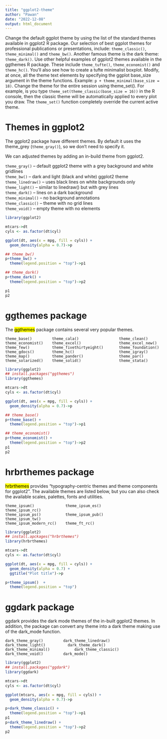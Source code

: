 ```yaml
---
title: "ggplot2-theme"
author: "Pawan"
date: "2022-12-08"
output: html_document
---
```


Change the default ggplot theme by using the list of the standard themes available in ggplot2 R package. Our selection of best ggplot themes for professional publications or presentations, include: ```theme_classic()```, ```theme_minimal()``` and ```theme_bw()```. Another famous theme is the dark theme: ```theme_dark()```.
Use other helpful examples of ggplot2 themes available in the ggthemes R package. These include ```theme_tufte()```, ```theme_economist()``` and ```theme_hc()```. You’ll also see how to create a tufte minimalist boxplot.
Modify, at once, all the theme text elements by specifying the ggplot base_size argument in the theme functions. Example: ```p + theme_minimal(base_size = 18)```.
Change the theme for the entire session using theme_set(). For example, is you type ```theme_set(theme_classic(base_size = 16))``` in the R console, then the classic theme will be automatically applied to every plot you draw. The ```theme_set()``` function completely override the current active theme.


# Themes in ggplot2

The ggplot2 package have different themes. By default it uses the theme_grey (```theme_gray()```), so we don’t need to specify it.

We can adjusted themes by adding an in-build theme from ggplot2.

```theme_gray()``` – default ggplot2 theme with a grey background and white gridlines   
```theme_bw()``` – dark and light (black and white) ggplot2 theme    
```theme_linedraw()``` – uses black lines on white backgrounds only    
```theme_light()``` – similar to linedraw() but with grey lines    
```theme_dark()``` – lines on a dark background    
```theme_minimal()``` – no background annotations    
```theme_classic()``` – theme with no grid lines  
```theme_void()``` – empty theme with no elements    


```r
library(ggplot2)

mtcars->dt
cyls <- as.factor(dt$cyl)

ggplot(dt, aes(x = mpg, fill = cyls)) +
  geom_density(alpha = 0.7)->p

## theme_bw()
p+theme_bw() +
  theme(legend.position = "top")->p1 

## theme_dark()
p+theme_dark() +
  theme(legend.position = "top")->p2 

p1
p2
```

# ggthemes package

The <mark>ggthemes</mark> package contains several very popular themes.

```
theme_base()         theme_cala()                  theme_clean()
theme_economist()    theme_excel()                 theme_excel_new()
theme_few()          theme_fivethirtyeight()       theme_foundation()
theme_gdocs()        theme_hc()                    theme_igray()
theme_map()          theme_pander()                theme_par()
theme_solarized()    theme_solid()                 theme_stata()
```

```r
library(ggplot2)
## install.packages("ggthemes")
library(ggthemes)

mtcars->dt
cyls <- as.factor(dt$cyl)

ggplot(dt, aes(x = mpg, fill = cyls)) +
  geom_density(alpha = 0.7)->p

## theme_base()
p+theme_base() +
  theme(legend.position = "top")->p1

## theme_economist()
p+theme_economist() +
  theme(legend.position = "top")->p2
p1
p2


```

                 

# hrbrthemes package

<mark>hrbrthemes</mark> provides “typography-centric themes and theme components for ggplot2”. The available themes are listed below, but you can also check the available scales, palettes, fonts and utilities.

```
theme_ipsum()              theme_ipsum_es()             theme_ipsum_rc()
theme_ipsum_ps()           theme_ipsum_pub()            theme_ipsum_tw()
theme_ipsum_modern_rc()    theme_ft_rc()
```
       
```r
library(ggplot2)
## install.apckages("hrbrthemes")
library(hrbrthemes)

mtcars->dt
cyls <- as.factor(dt$cyl)

ggplot(dt, aes(x = mpg, fill = cyls)) +
  geom_density(alpha = 0.7) + 
  ggtitle("Plot title")->p

p+theme_ipsum()  +
  theme(legend.position = "top")

```
 
# ggdark package

ggdark provides the dark mode themes of the in-built ggplot2 themes. In addition, the package can convert any theme into a dark theme making use of the dark_mode function.

```
dark_theme_gray()         dark_theme_linedraw()          dark_theme_light()          dark_theme_dark()         dark_theme_minimal()           dark_theme_classic()        dark_theme_void()         dark_mode()
```

```r
library(ggplot2)
## install.packages("ggdark")
library(ggdark)

mtcars->dt
cyls <- as.factor(dt$cyl)

ggplot(mtcars, aes(x = mpg, fill = cyls)) +
  geom_density(alpha = 0.7)->p

p+dark_theme_classic() +
  theme(legend.position = "top")->p1 
p1
p+dark_theme_linedraw() +
  theme(legend.position = "top")->p2 
p2

```


<!-- # ggthemr package -->

<!-- Note that you will need to call <mark>ggthemr_reset()</mark> to reset to the default ggplot2 theme. -->

<!-- The ggthemr package works different than the other packages. Instead of using the theme function and set a theme you can set a theme globally making use of the <mark>ggthemr</mark> function and passing the theme as string as argument. -->

<!-- ``` -->
<!-- ggthemr("flat")           ggthemr("flat dark")          ggthemr("camouflage") -->
<!-- ggthemr("carrot")         ggthemr("chalk")              ggthemr("copper") -->
<!-- ggthemr("dust")           ggthemr("earth")              ggthemr("fresh") -->
<!-- ggthemr("grape")          ggthemr("grass")              ggthemr("greyscale") -->
<!-- ggthemr("light")          ggthemr("lilac")              ggthemr("pale") -->
<!-- ggthemr("sea")            ggthemr("sky")                ggthemr("solarized") -->
<!-- ``` -->


<!-- ```{r} -->
<!-- library(ggplot2) -->
<!-- ##devtools::install_github('Mikata-Project/ggthemr') -->
<!-- library(ggthemr) -->

<!-- mtcars->dt -->
<!-- cyls <- as.factor(dt$cyl) -->

<!-- ggthemr("flat") -->

<!-- ggplot(dt, aes(x = mpg, fill = cyls)) + -->
<!--   geom_density(alpha = 0.7) + -->
<!--   theme(legend.position = "top")  -->
<!-- ``` -->



<!-- # ggtech package -->
<!-- The <mark>ggtech</mark> package provides themes inspired by tech companies, such as Airbnb, Google, Twitter or Facebook. -->

<!-- ``` -->
<!-- theme_tech(theme="airbnb")               theme_tech(theme="etsy") -->
<!-- theme_tech(theme="facebook")             theme_tech(theme="google") -->
<!-- theme_tech(theme="tiwtter")              theme_airbnb_fancy() -->
<!-- ``` -->

<!-- ```{r} -->
<!-- library(ggplot2) -->
<!-- ##devtools::install_github("ricardo-bion/ggtech",  -->
<!-- ##                          dependencies=TRUE) -->
<!-- library(ggtech) -->

<!-- mtcars->dt -->
<!-- cyls <- as.factor(dt$cyl) -->

<!-- ggplot(dt, aes(x = mpg, fill = cyls)) + -->
<!--   geom_density(alpha = 0.7) + -->
<!--   ggtitle("Title of the plot") +  -->
<!--   theme_tech(theme = "airbnb") + -->
<!--   scale_fill_tech(theme = "airbnb") + -->
<!--   theme(legend.position = "top")  -->

<!-- ggplot(dt, aes(x = mpg, fill = cyls)) + -->
<!--   geom_density(alpha = 0.7) + -->
<!--   ggtitle("Title of the plot") +  -->
<!--   theme_tech(theme = "facebook") + -->
<!--   scale_fill_tech(theme = "facebook") + -->
<!--   theme(legend.position = "top")  -->
<!-- ``` -->

<!-- # Set an active theme -->
<!-- The theme_set function can be used to set a theme globally. In the following example we are setting the in-built theme_dark to all the generated plots. Then, you can you back to the default theme as follows. -->

<!-- ```{r} -->
<!-- library(ggplot2) -->

<!-- # Global theme -->
<!-- old <- theme_set(theme_dark()) -->

<!-- cyls <- as.factor(mtcars$cyl) -->

<!-- ggplot(mtcars, aes(x = mpg, fill = cyls)) + -->
<!--   geom_density(alpha = 0.7) + -->
<!--   theme(legend.position = "top") -->

<!-- # Reset to default -->
<!-- theme_set(old)  -->
<!-- ```  -->